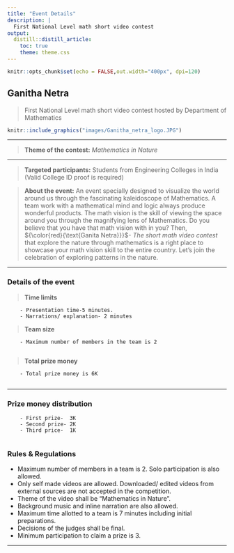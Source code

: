 ---
title: "Event Details"
description: |
  First National Level math short video contest
output:
  distill::distill_article:
    toc: true
    theme: theme.css
---

```{r setup, include=FALSE}
knitr::opts_chunk$set(echo = FALSE,out.width="400px", dpi=120)
```

## Ganitha Netra

> First National Level math short video contest hosted by Department of Mathematics

```{r ,fig.align = 'center',out.width="50%", fig.cap="Logo of Ganitha Netra event"}
knitr::include_graphics("images/Ganitha_netra_logo.JPG")
```


----

> **Theme of the contest:** *Mathematics in Nature*

----

> **Targeted participants:** Students from Engineering Colleges in India (Valid College ID proof is required)

> **About the event:** An event specially designed to visualize the world around us through the fascinating kaleidoscope of Mathematics. A team work with a mathematical mind and logic always produce wonderful products. The math vision is the skill of viewing the space around you through the magnifying lens of Mathematics. Do you believe that you have that math vision with in you? Then, ${\color{red}{\text{Ganita Netra}}}$- *The short math video contest* that explore the nature through mathematics is a right place to showcase your math vision skill to the entire country. Let's join the celebration of exploring patterns in the nature.

----

### Details of the event

> **Time limits**

        - Presentation time-5 minutes.
        - Narrations/ explanation- 2 minutes

> **Team size**

        - Maximum number of members in the team is 2
        
> **Total prize money**

        - Total prize money is 6K
        
----

### Prize money distribution

        - First prize-  3K
        - Second prize- 2K
        - Third price-  1K
        
### Rules & Regulations

   -  Maximum number of members in a team is 2. Solo participation is also allowed.
   -  Only self made videos are allowed. Downloaded/ edited videos from external sources are not accepted in the competition. 
   - Theme of the video shall be "Mathematics in Nature".
   - Background music and inline narration are also allowed.
   - Maximum time allotted to a team is 7 minutes including initial preparations.
   - Decisions of the judges shall be final.
   - Minimum participation to claim a prize is 3.

----


